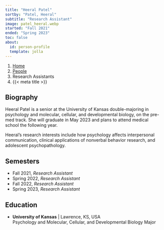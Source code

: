 ```yaml
---
title: "Heeral Patel"
sortby: "Patel, Heeral"
subtitle: "Research Assistant"
image: patel_heeral.webp
started: "Fall 2021"
ended: "Spring 2023"
toc: false
about:
  id: person-profile
  template: jolla
---
```


```{=html}
<nav aria-label="breadcrumb">
  <ol class="breadcrumb">
    <li class="breadcrumb-item"><a href="../../index.html">Home</a></li>
    <li class="breadcrumb-item"><a href="../../people.html">People</a></li>
    <li class="breadcrumb-item active">Research Assistants</li>
    <li class="breadcrumb-item active" aria-current="page">{{< meta title >}}</li>
  </ol>
</nav>
```

:::{#person-profile}
## Biography
Heeral Patel is a senior at the University of Kansas double-majoring in psychology and molecular, cellular, and developmental biology, on the pre-med track. She will graduate in May 2023 and plans to attend medical school the following year.

Heeral's research interests include how psychology affects interpersonal communication, clinical applications of nonverbal behavior research, and adolescent psychopathology.

## Semesters
- Fall 2021, *Research Assistant*
- Spring 2022, *Research Assistant*
- Fall 2022, *Research Assistant*
- Spring 2023, *Research Assistant*

## Education
- **University of Kansas** | Lawrence, KS, USA<br />
  Psychology and Molecular, Cellular, and Developmental Biology Major
:::
